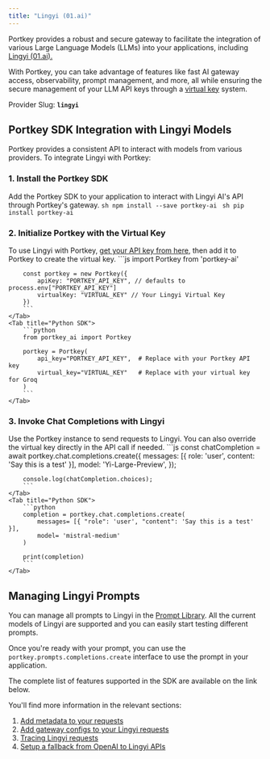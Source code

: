 ```yaml
---
title: "Lingyi (01.ai)"
---
```


Portkey provides a robust and secure gateway to facilitate the integration of various Large Language Models (LLMs) into your applications, including [Lingyi (01.ai).](https://01.ai)

With Portkey, you can take advantage of features like fast AI gateway access, observability, prompt management, and more, all while ensuring the secure management of your LLM API keys through a [virtual key](/product/ai-gateway/virtual-keys) system.

Provider Slug: **`lingyi`**

## Portkey SDK Integration with Lingyi Models

Portkey provides a consistent API to interact with models from various providers. To integrate Lingyi with Portkey:

### 1\. Install the Portkey SDK

Add the Portkey SDK to your application to interact with Lingyi AI's API through Portkey's gateway.
<Tabs>
    <Tab title="NodeJS">
        ```sh
        npm install --save portkey-ai
        ```
    </Tab>
    <Tab title="Python">
        ```sh
        pip install portkey-ai
        ```
    </Tab>

  </Tabs>



### 2\. Initialize Portkey with the Virtual Key

To use Lingyi with Portkey, [get your API key from here](https://platform.lingyiwanwu.com/apikeys), then add it to Portkey to create the virtual key.
<Tabs>
    <Tab title="NodeJS SDK">
        ```js
        import Portkey from 'portkey-ai'

        const portkey = new Portkey({
            apiKey: "PORTKEY_API_KEY", // defaults to process.env["PORTKEY_API_KEY"]
            virtualKey: "VIRTUAL_KEY" // Your Lingyi Virtual Key
        })
        ```
    </Tab>
    <Tab title="Python SDK">
        ```python
        from portkey_ai import Portkey

        portkey = Portkey(
            api_key="PORTKEY_API_KEY",  # Replace with your Portkey API key
            virtual_key="VIRTUAL_KEY"   # Replace with your virtual key for Groq
        )
        ```
    </Tab>

  </Tabs>




### 3\. Invoke Chat Completions with Lingyi

Use the Portkey instance to send requests to Lingyi. You can also override the virtual key directly in the API call if needed.
<Tabs>
    <Tab title="NodeJS SDK">
        ```js
        const chatCompletion = await portkey.chat.completions.create({
            messages: [{ role: 'user', content: 'Say this is a test' }],
            model: 'Yi-Large-Preview',
        });

        console.log(chatCompletion.choices);
        ```
    </Tab>
    <Tab title="Python SDK">
        ```python
        completion = portkey.chat.completions.create(
            messages= [{ "role": 'user', "content": 'Say this is a test' }],
            model= 'mistral-medium'
        )

        print(completion)
        ```
    </Tab>

  </Tabs>




## Managing Lingyi Prompts

You can manage all prompts to Lingyi in the [Prompt Library](/product/prompt-library). All the current models of Lingyi are supported and you can easily start testing different prompts.

Once you're ready with your prompt, you can use the `portkey.prompts.completions.create` interface to use the prompt in your application.

The complete list of features supported in the SDK are available on the link below.
<Card title="SDK" href="/api-reference/portkey-sdk-client">
</Card>

You'll find more information in the relevant sections:

1. [Add metadata to your requests](/product/observability/metadata)
2. [Add gateway configs to your Lingyi requests](/product/ai-gateway/configs)
3. [Tracing Lingyi requests](/product/observability/traces)
4. [Setup a fallback from OpenAI to Lingyi APIs](/product/ai-gateway/fallbacks)
